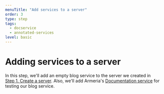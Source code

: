 ```yaml
---
menuTitle: "Add services to a server"
order: 3
type: step
tags:
  - docservice
  - annotated-services
level: basic
---
```


# Adding services to a server

In this step, we'll add an empty blog service to the server we created in [Step 1. Create a server](/tutorials/rest/blog/create-server). Also, we'll add Armeria's [Documentation service](/docs/server-docservice) for testing our blog service.

<TutorialSteps current={3} />
